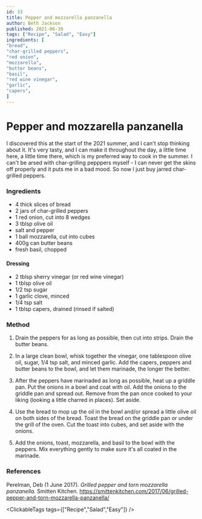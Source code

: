 ```yaml
---
id: 33
title: Pepper and mozzarella panzanella
author: Beth Jackson
published: 2021-06-30
tags: ["Recipe", "Salad", "Easy"]
ingredients: [
"bread",
"char-grilled peppers",
"red onion",
"mozzarella",
"butter beans",
"basil",
"red wine vinegar",
"garlic",
"capers",
]
---
```


# Pepper and mozzarella panzanella

<BlogTextWrapper>

I discovered this at the start of the 2021 summer, and I can't stop thinking about it. It's very tasty, and I can make it throughout the day, a little time here, a little time there, which is my preferred way to cook in the summer. I can't be arsed with char-grilling pepppers myself - I can never get the skins off properly and it puts me in a bad mood. So now I just buy jarred char-grilled peppers.

</BlogTextWrapper>

<BlogTextWrapper>

### Ingredients

- 4 thick slices of bread
- 2 jars of char-grilled peppers
- 1 red onion, cut into 8 wedges
- 3 tblsp olive oil
- salt and pepper
- 1 ball mozzarella, cut into cubes
- 400g can butter beans
- fresh basil, chopped

#### Dressing

- 2 tblsp sherry vinegar (or red wine vinegar)
- 1 tblsp olive oil
- 1/2 tsp sugar
- 1 garlic clove, minced
- 1/4 tsp salt
- 1 tblsp capers, drained (rinsed if salted)

</BlogTextWrapper>

<BlogTextWrapper>

### Method

1. Drain the peppers for as long as possible, then cut into strips. Drain the butter beans.

2. In a large clean bowl, whisk together the vinegar, one tablespoon olive oil, sugar, 1/4 tsp salt, and minced garlic. Add the capers, peppers and butter beans to the bowl, and let them marinade, the longer the better.

3. After the peppers have marinaded as long as possible, heat up a griddle pan. Put the onions in a bowl and coat with oil. Add the onions to the griddle pan and spread out. Remove from the pan once cooked to your liking (looking a little charred in places). Set aside.

4. Use the bread to mop up the oil in the bowl and/or spread a little olive oil on both sides of the bread. Toast the bread on the griddle pan or under the grill of the oven. Cut the toast into cubes, and set aside with the onions.

5. Add the onions, toast, mozzarella, and basil to the bowl with the peppers. Mix everything gently to make sure it's all coated in the marinade.

</BlogTextWrapper>

<BlogTextWrapper>

### References

Perelman, Deb (1 June 2017). _Grilled pepper and torn mozzarella panzanella._ Smitten Kitchen. https://smittenkitchen.com/2017/06/grilled-pepper-and-torn-mozzarella-panzanella/

</BlogTextWrapper>

<ClickableTags tags={["Recipe","Salad","Easy"]} />
